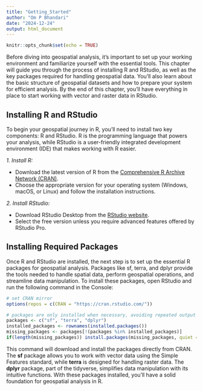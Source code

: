```yaml
---
title: "Getting_Started"
author: "Om P Bhandari"
date: "2024-12-24"
output: html_document
---
```


```r
knitr::opts_chunk$set(echo = TRUE)
```

Before diving into geospatial analysis, it’s important to set up your working environment and familiarize yourself with the essential tools. This chapter will guide you through the process of installing R and RStudio, as well as the key packages required for handling geospatial data. You'll also learn about the basic structure of geospatial datasets and how to prepare your system for efficient analysis. By the end of this chapter, you’ll have everything in place to start working with vector and raster data in RStudio.


## Installing R and RStudio

To begin your geospatial journey in R, you’ll need to install two key components: R and RStudio. R is the programming language that powers your analysis, while RStudio is a user-friendly integrated development environment (IDE) that makes working with R easier.

_1. Install R:_

  - Download the latest version of R from the [Comprehensive R Archive Network (CRAN)](https://cran.r-project.org/bin/windows/base/).
  - Choose the appropriate version for your operating system (Windows, macOS, or Linux) and follow the installation instructions.

_2. Install RStudio:_

  - Download RStudio Desktop from the [RStudio website](https://posit.co/download/rstudio-desktop/).
  - Select the free version unless you require advanced features offered by RStudio Pro.


## Installing Required Packages

Once R and RStudio are installed, the next step is to set up the essential R packages for geospatial analysis. Packages like sf, terra, and dplyr provide the tools needed to handle spatial data, perform geospatial operations, and streamline data manipulation. To install these packages, open RStudio and run the following command in the Console:

```r

# set CRAN mirror
options(repos = c(CRAN = "https://cran.rstudio.com/"))

# packages are only installed when necessary, avoiding repeated output
packages <- c("sf", "terra", "dplyr")
installed_packages <- rownames(installed.packages())
missing_packages <- packages[!(packages %in% installed_packages)]
if(length(missing_packages)) install.packages(missing_packages, quiet = TRUE)
```

This command will download and install the packages directly from CRAN. The **sf** package allows you to work with vector data using the Simple Features standard, while **terra** is designed for handling raster data. The **dplyr** package, part of the tidyverse, simplifies data manipulation with its intuitive functions. With these packages installed, you'll have a solid foundation for geospatial analysis in R.







